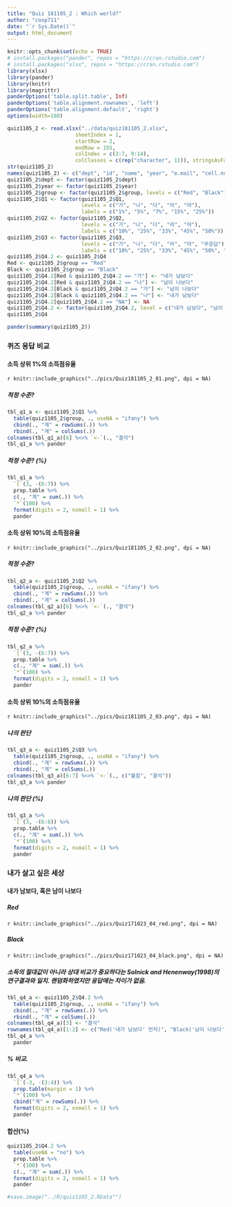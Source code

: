 ```yaml
---
title: "Quiz 181105_2 : Which world?"
author: "coop711"
date: "`r Sys.Date()`"
output: html_document
---
```


```r
knitr::opts_chunk$set(echo = TRUE)
# install.packages("pander", repos = "https://cran.rstudio.com")
# install.packages("xlsx", repos = "https://cran.rstudio.com")
library(xlsx)
library(pander)
library(knitr)
library(magrittr)
panderOptions('table.split.table', Inf)
panderOptions('table.alignment.rownames', 'left')
panderOptions('table.alignment.default', 'right')
options(width=180)
```

```r
quiz1105_2 <- read.xlsx("../data/quiz181105_2.xlsx", 
                      sheetIndex = 1, 
                      startRow = 2, 
                      endRow = 155, 
                      colIndex = c(3:7, 9:14), 
                      colClasses = c(rep("character", 11)), stringsAsFactors=FALSE)
str(quiz1105_2)
names(quiz1105_2) <- c("dept", "id", "name", "year", "e.mail", "cell.no", "group", "Q1", "Q2", "Q3", "Q4")
quiz1105_2$dept <- factor(quiz1105_2$dept)
quiz1105_2$year <- factor(quiz1105_2$year)
quiz1105_2$group <- factor(quiz1105_2$group, levels = c("Red", "Black"))
quiz1105_2$Q1 <- factor(quiz1105_2$Q1, 
                        levels = c("가", "나", "다", "라", "마"), 
                        labels = c("1%", "5%", "7%", "15%", "25%"))
quiz1105_2$Q2 <- factor(quiz1105_2$Q2, 
                        levels = c("가", "나", "다", "라", "마"), 
                        labels = c("10%", "25%", "33%", "45%", "50%"))
quiz1105_2$Q3 <- factor(quiz1105_2$Q3, 
                        levels = c("가", "나", "다", "라", "마", "무응답"), 
                        labels = c("10%", "25%", "33%", "45%", "50%", "불참"))
quiz1105_2$Q4.2 <- quiz1105_2$Q4
Red <- quiz1105_2$group == "Red"
Black <- quiz1105_2$group == "Black"
quiz1105_2$Q4.2[Red & quiz1105_2$Q4.2 == "가"] <- "내가 남보다"
quiz1105_2$Q4.2[Red & quiz1105_2$Q4.2 == "나"] <- "남이 나보다"
quiz1105_2$Q4.2[Black & quiz1105_2$Q4.2 == "가"] <- "남이 나보다"
quiz1105_2$Q4.2[Black & quiz1105_2$Q4.2 == "나"] <- "내가 남보다"
quiz1105_2$Q4.2[quiz1105_2$Q4.2 == "NA"] <- NA
quiz1105_2$Q4.2 <- factor(quiz1105_2$Q4.2, level = c("내가 남보다", "남이 나보다"))
quiz1105_2$Q4
```

```r
pander(summary(quiz1105_2))
```

### 퀴즈 응답 비교{#퀴즈}

#### 소득 상위 1%의 소득점유율

`r knitr::include_graphics("../pics/Quiz181105_2_01.png", dpi = NA)`

##### 적정 수준?

```r
tbl_q1_a <- quiz1105_2$Q1 %>% 
  table(quiz1105_2$group, ., useNA = "ifany") %>%
  cbind(., "계" = rowSums(.)) %>%
  rbind(., "계" = colSums(.))
colnames(tbl_q1_a)[6] %<>% `<-`(., "결석")
tbl_q1_a %>% pander 

```

##### 적정 수준? (%)

```r
tbl_q1_a %>% 
  `[`(3, -(6:7)) %>%
  prop.table %>% 
  c(., "계" = sum(.)) %>%
  `*`(100) %>%
  format(digits = 2, nsmall = 1) %>%
  pander
```

#### 소득 상위 10%의 소득점유율

`r knitr::include_graphics("../pics/Quiz181105_2_02.png", dpi = NA)`

##### 적정 수준?

```r
tbl_q2_a <- quiz1105_2$Q2 %>% 
  table(quiz1105_2$group, ., useNA = "ifany") %>%
  cbind(., "계" = rowSums(.)) %>%
  rbind(., "계" = colSums(.))
colnames(tbl_q2_a)[6] %<>% `<-`(., "결석")
tbl_q2_a %>% pander 
```

##### 적정 수준? (%)

```r
tbl_q2_a %>% 
  `[`(3, -(6:7)) %>%
  prop.table %>% 
  c(., "계" = sum(.)) %>%
  `*`(100) %>%
  format(digits = 2, nsmall = 1) %>%
  pander
```

#### 소득 상위 10%의 소득점유율

`r knitr::include_graphics("../pics/Quiz181105_2_03.png", dpi = NA)`

##### 나의 판단

```r
tbl_q3_a <- quiz1105_2$Q3 %>% 
  table(quiz1105_2$group, ., useNA = "ifany") %>%
  cbind(., "계" = rowSums(.)) %>%
  rbind(., "계" = colSums(.))
colnames(tbl_q3_a)[6:7] %<>% `<-`(., c("불참", "결석"))
tbl_q3_a %>% pander 
```

##### 나의 판단 (%)

```r
tbl_q3_a %>% 
  `[`(3, -(6:8)) %>%
  prop.table %>% 
  c(., "계" = sum(.)) %>%
  `*`(100) %>%
  format(digits = 2, nsmall = 1) %>%
  pander
```

### 내가 살고 싶은 세상

#### 내가 남보다, 혹은 남이 나보다

##### Red 

`r knitr::include_graphics("../pics/Quiz171023_04_red.png", dpi = NA)`

##### Black

`r knitr::include_graphics("../pics/Quiz171023_04_black.png", dpi = NA)`

##### 소득의 절대값이 아니라 상대 비교가 중요하다는 Solnick and Henenway(1998)의 연구결과와 일치. 랜덤화하였지만 응답에는 차이가 없음.

```r
tbl_q4_a <- quiz1105_2$Q4.2 %>%
  table(quiz1105_2$group, ., useNA = "ifany") %>%
  cbind(., "계" = rowSums(.)) %>%
  rbind(., "계" = colSums(.))
colnames(tbl_q4_a)[3] <- "결석"
rownames(tbl_q4_a)[1:2] <- c("Red('내가 남보다' 먼저)", "Black('남이 나보다' 먼저)")
tbl_q4_a %>% 
  pander
```

##### % 비교.  

```r
tbl_q4_a %>% 
  `[`(-3, -(3:4)) %>%
  prop.table(margin = 1) %>%
  `*`(100) %>%
  cbind("계" = rowSums(.)) %>%
  format(digits = 2, nsmall = 1) %>%
  pander
```

#### 합산(%)

```r
quiz1105_2$Q4.2 %>%
  table(useNA = "no") %>%
  prop.table %>%
  `*`(100) %>%
  c(., "계" = sum(.)) %>%
  format(digits = 2, nsmall = 1) %>%
  pander
```


```r
#save.image("../R/quiz1105_2.RData"")
```